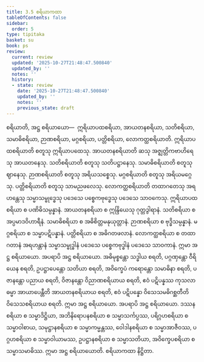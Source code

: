 ```yaml
---
title: 3.5 စရိယာကထာ
tableOfContents: false
sidebar:
  order: 5
type: tipitaka
basket: su
book: ps
review:
  current: review
  updated: '2025-10-27T21:48:47.500840'
  updated_by: ''
  notes: ''
  history:
  - state: review
    date: '2025-10-27T21:48:47.500840'
    updated_by: ''
    notes: ''
    previous_state: draft
---
```



<ReviewStatus review={frontmatter.review} showDetails={true} />

<HypothesisAnnotation frontmatter={frontmatter} />

<DynamicBreadcrumb />

<Division number="28" book="ps" e="ch" v="26" p="324">

<Paragraph number="1854" book="ps">
<Emphasis>စရိယာ</Emphasis>တိ, အဋ္ဌ စရိယာယော—  ဣရိယာပထစရိယာ, အာယတနစရိယာ, သတိစရိယာ, သမာဓိစရိယာ, ဉာဏစရိယာ, မဂ္ဂစရိယာ, ပတ္တိစရိယာ, လောကတ္ထစရိယာတိ.
</Paragraph>

<Paragraph number="1855" book="ps">
<Emphasis>ဣရိယာပထစရိယာ</Emphasis>တိ စတူသု ဣရိယာပထေသု. <Emphasis>အာယတနစရိယာ</Emphasis>တိ ဆသု အဇ္ဈတ္တိကဗာဟိရေသု အာယတနေသု. <Emphasis>သတိစရိယာ</Emphasis>တိ စတူသု သတိပဋ္ဌာနေသု. <Emphasis>သမာဓိစရိယာ</Emphasis>တိ စတူသု ဈာနေသု. <Emphasis>ဉာဏစရိယာ</Emphasis>တိ စတူသု အရိယသစ္စေသု. <Emphasis>မဂ္ဂစရိယာ</Emphasis>တိ စတူသု အရိယမဂ္ဂေသု. <Emphasis>ပတ္တိစရိယာ</Emphasis>တိ စတူသု သာမညဖလေသု. <Emphasis>လောကတ္ထစရိယာ</Emphasis>တိ တထာဂတေသု အရဟန္တေသု သမ္မာသမ္ဗုဒ္ဓေသု ပဒေသေ ပစ္စေကဗုဒ္ဓေသု ပဒေသေ သာဝကေသု.
</Paragraph>

<Paragraph number="1856" book="ps">
ဣရိယာပထစရိယာ စ ပဏိဓိသမ္ပန္နာနံ. အာယတနစရိယာ စ ဣန္ဒြိယေသု ဂုတ္တဒွါရာနံ. သတိစရိယာ စ အပ္ပမာဒဝိဟာရီနံ. သမာဓိစရိယာ စ အဓိစိတ္တမနုယုတ္တာနံ. ဉာဏစရိယာ စ ဗုဒ္ဓိသမ္ပန္နာနံ. မဂ္ဂစရိယာ စ သမ္မာပဋိပန္နာနံ. ပတ္တိစရိယာ စ အဓိဂတဖလာနံ. လောကတ္ထစရိယာ စ တထာဂတာနံ အရဟန္တာနံ သမ္မာသမ္ဗုဒ္ဓါနံ ပဒေသေ ပစ္စေကဗုဒ္ဓါနံ ပဒေသေ သာဝကာနံ. ဣမာ အဋ္ဌ စရိယာယော.
</Paragraph>

</Division>
<Division number="29" book="ps" e="ch" v="26" p="327">

<Paragraph number="1857" book="ps">
အပရာပိ အဋ္ဌ စရိယာယော. အဓိမုစ္စန္တော သဒ္ဓါယ စရတိ, ပဂ္ဂဏှန္တော ဝီရိယေန စရတိ, ဥပဋ္ဌာပေန္တော သတိယာ စရတိ, အဝိက္ခေပံ ကရောန္တော သမာဓိနာ စရတိ, ပဇာနန္တော ပညာယ စရတိ, ဝိဇာနန္တော ဝိညာဏစရိယာယ စရတိ, ဧဝံ ပဋိပန္နဿ ကုသလာ ဓမ္မာ အာယာပေန္တီတိ အာယတနစရိယာယ စရတိ, ဧဝံ ပဋိပန္နော ဝိသေသမဓိဂစ္ဆတီတိ ဝိသေသစရိယာယ စရတိ. ဣမာ အဋ္ဌ စရိယာယော.
</Paragraph>

<Paragraph number="1858" book="ps">
အပရာပိ အဋ္ဌ စရိယာယော. ဒဿနစရိယာ စ သမ္မာဒိဋ္ဌိယာ, အဘိနိရောပနစရိယာ စ သမ္မာသင်္ကပ္ပဿ, ပရိဂ္ဂဟစရိယာ စ သမ္မာဝါစာယ, သမုဋ္ဌာနစရိယာ စ သမ္မာကမ္မန္တဿ, ဝေါဒါနစရိယာ စ သမ္မာအာဇီဝဿ, ပဂ္ဂဟစရိယာ စ သမ္မာဝါယာမဿ, ဥပဋ္ဌာနစရိယာ စ သမ္မာသတိယာ, အဝိက္ခေပစရိယာ စ သမ္မာသမာဓိဿ. ဣမာ အဋ္ဌ စရိယာယောတိ.

</Paragraph>
</Division>

<Paragraph number="1859" type="center" book="ps">
စရိယာကထာ နိဋ္ဌိတာ.
</Paragraph>